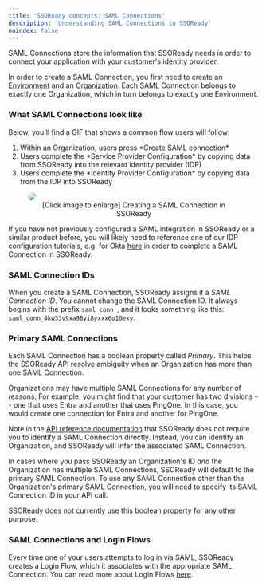 ```yaml
---
title: 'SSOReady concepts: SAML Connections'
description: 'Understanding SAML Connections in SSOReady'
noindex: false
---
```


SAML Connections store the information that SSOReady needs in order to connect your application with your customer's identity provider.

In order to create a SAML Connection, you first need to create an [Environment](environments) and an [Organization](organizations). Each SAML Connection belongs to exactly one Organization, which in turn belongs to exactly one Environment.

### What SAML Connections look like

Below, you'll find a GIF that shows a common flow users will follow:
<ol>
<li>Within an Organization, users press *Create SAML connection*</li>
<li>Users complete the *Service Provider Configuration* by copying data from SSOReady into the relevant identity provider (IDP)</li>
<li>Users complete the *Identity Provider Configuration* by copying data from the IDP into SSOReady</li>
</ol>

<figure>
<img src="/docs/assets/ssoready-concepts-assets/samlconnectionconfig.gif" style="border-radius: 10px"/>
<figcaption style = "text-align:center"> [Click image to enlarge] Creating a SAML Connection in SSOReady </figcaption>
</figure>

If you have not previously configured a SAML integration in SSOReady or a similar product before, you will likely need to reference one of our IDP configuration tutorials, e.g. for Okta [here](/docs/idp-configuration/okta) in order to complete a SAML Connection in SSOReady.

### SAML Connection IDs

When you create a SAML Connection, SSOReady assigns it a *SAML Connection ID*. You cannot change the SAML Connection ID. It always begins with the prefix `saml_conn_`, and it looks something like this: `saml_conn_4kw33v9xa98yi8yxxx6o10exy`. 

### Primary SAML Connections

Each SAML Connection has a boolean property called *Primary*. This helps the SSOReady API resolve ambiguity when an Organization has more than one SAML Connection. 

Organizations may have multiple SAML Connections for any number of reasons. For example, you might find that your customer has two divisions -- one that uses Entra and another that uses PingOne. In this case, you would create one connection for Entra and another for PingOne.

Note in the [API reference documentation](/docs/api-reference/saml/redeem-saml-access-code) that SSOReady does not require you to identify a SAML Connection directly. Instead, you can identify an Organization, and SSOReady will infer the associated SAML Connection.

In cases where you pass SSOReady an Organization's ID *and* the Organization has multiple SAML Connections, SSOReady will default to the primary SAML Connection. To use any SAML Connection other than the Organization's primary SAML Connection, you will need to specify its SAML Connection ID in your API call.

SSOReady does not currently use this boolean property for any other purpose.

### SAML Connections and Login Flows

Every time one of your users attempts to log in via SAML, SSOReady creates a Login Flow, which it associates with the appropriate SAML Connection. You can read more about Login Flows [here](login-flows). 
